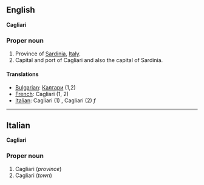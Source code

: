 ==English==
'''Cagliari'''

===Proper noun===

#Province of [[Sardinia]], [[Italy]].
#Capital and port of Cagliari and also the capital of Sardinia.

====Translations====

*[[Bulgarian]]: [[Калгари]] (1,2)
*[[French]]: Cagliari (1, 2)
*[[Italian]]: Cagliari (1) '' '', Cagliari (2) ''f''

----

==Italian==
'''Cagliari'''

===Proper noun===

#Cagliari (''province'')
#Cagliari (''town'')